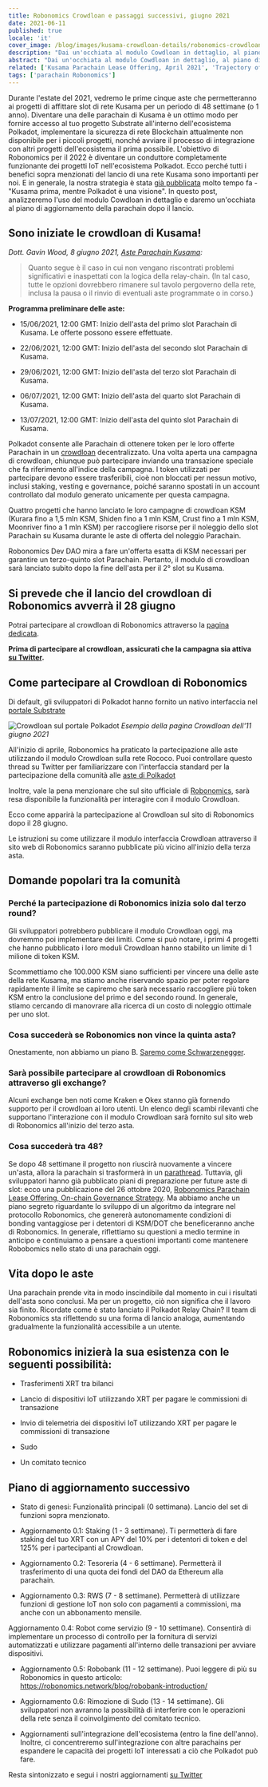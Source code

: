 ```yaml
---
title: Robonomics Crowdloan e passaggi successivi, giugno 2021
date: 2021-06-11
published: true
locale: 'it'
cover_image: /blog/images/kusama-crowdloan-details/robonomics-crowdloan-on-kusama.jpg
description: "Dai un'occhiata al modulo Cowdloan in dettaglio, al piano di aggiornamento della parachain dopo il lancio e alle FAQ relative all'asta"
abstract: "Dai un'occhiata al modulo Cowdloan in dettaglio, al piano di aggiornamento della parachain dopo il lancio e alle FAQ relative all'asta"
related: ['Kusama Parachain Lease Offering, April 2021', 'Trajectory of Robonomics Development 2021, Part 1', 'Robobank. Accept any Polkadot token in automation services', 'The ultimate guide to Robonomics, RWS and Robonomics parachain on Polkadot']
tags: ['parachain Robonomics']
---
```


Durante l'estate del 2021, vedremo le prime cinque aste che permetteranno ai progetti di affittare slot di rete Kusama per un periodo di 48 settimane (o 1 anno). Diventare una delle parachain di Kusama è un ottimo modo per fornire accesso al tuo progetto Substrate all'interno dell'ecosistema Polkadot, implementare la sicurezza di rete Blockchain attualmente non disponibile per i piccoli progetti, nonché avviare il processo di integrazione con altri progetti dell'ecosistema il prima possibile. L'obiettivo di Robonomics per il 2022 è diventare un conduttore completamente funzionante dei progetti IoT nell'ecosistema Polkadot. Ecco perché tutti i benefici sopra menzionati del lancio di una rete Kusama sono importanti per noi. E in generale, la nostra strategia è stata [già pubblicata](/blog/robonomics-parachain-lease-offering/) molto tempo fa - "Kusama prima, mentre Polkadot è una visione". In questo post, analizzeremo l'uso del modulo Cowdloan in dettaglio e daremo un'occhiata al piano di aggiornamento della parachain dopo il lancio.

## Sono iniziate le crowdloan di Kusama!

*Dott. Gavin Wood, 8 giugno 2021, [Aste Parachain Kusama](https://polkadot.network/kusama-parachain-auctions/):*

> Quanto segue è il caso in cui non vengano riscontrati problemi significativi e inaspettati con la logica della relay-chain. (In tal caso, tutte le opzioni dovrebbero rimanere sul tavolo pergoverno della rete, inclusa la pausa o il rinvio di eventuali aste programmate o in corso.)

**Programma preliminare delle aste:**

- 15/06/2021, 12:00 GMT: Inizio dell'asta del primo slot Parachain di Kusama. Le offerte possono essere effettuate.

- 22/06/2021, 12:00 GMT: Inizio dell'asta del secondo slot Parachain di Kusama.

- 29/06/2021, 12:00 GMT: Inizio dell'asta del terzo slot Parachain di Kusama.

- 06/07/2021, 12:00 GMT: Inizio dell'asta del quarto slot Parachain di Kusama.

- 13/07/2021, 12:00 GMT: Inizio dell'asta del quinto slot Parachain di Kusama.

Polkadot consente alle Parachain di ottenere token per le loro offerte Parachain in un [crowdloan](https://wiki.polkadot.network/docs/en/learn-crowdloans) decentralizzato. Una volta aperta una campagna di crowdloan, chiunque può partecipare inviando una transazione speciale che fa riferimento all'indice della campagna. I token utilizzati per partecipare devono essere trasferibili, cioè non bloccati per nessun motivo, inclusi staking, vesting e governance, poiché saranno spostati in un account controllato dal modulo generato unicamente per questa campagna.

Quattro progetti che hanno lanciato le loro campagne di crowdloan KSM (Kurara fino a 1,5 mln KSM, Shiden fino a 1 mln KSM, Crust fino a 1 mln KSM, Moonriver fino a 1 mln KSM) per raccogliere risorse per il noleggio dello slot Parachain su Kusama durante le aste di offerta del noleggio Parachain.

Robonomics Dev DAO mira a fare un'offerta esatta di KSM necessari per garantire un terzo-quinto slot Parachain. Pertanto, il modulo di crowdloan sarà lanciato subito dopo la fine dell'asta per il 2° slot su Kusama.

## Si prevede che il lancio del crowdloan di Robonomics avverrà il 28 giugno

Potrai partecipare al crowdloan di Robonomics attraverso la [pagina dedicata](/kusama-slot).

**Prima di partecipare al crowdloan, assicurati che la campagna sia attiva [su Twitter](https://twitter.com/AIRA_Robonomics).**

## Come partecipare al Crowdloan di Robonomics

Di default, gli sviluppatori di Polkadot hanno fornito un nativo interfaccia nel [portale Substrate](https://polkadot.js.org/apps/#/parachains/crowdloan)

![Crowdloan sul portale Polkadot](/blog/images/kusama-crowdloan-details/crowdloan-on-polkadot-portal.png)
*Esempio della pagina Crowdloan dell'11 giugno 2021*

All'inizio di aprile, Robonomics ha praticato la partecipazione alle aste utilizzando il modulo Crowdloan sulla rete Rococo. Puoi controllare questo thread su Twitter per familiarizzare con l'interfaccia standard per la partecipazione della comunità alle [aste di Polkadot](https://twitter.com/AIRA_Robonomics/status/1377653645827833860)

Inoltre, vale la pena menzionare che sul sito ufficiale di [Robonomics](/kusama-slot), sarà resa disponibile la funzionalità per interagire con il modulo Crowdloan.

Ecco come apparirà la partecipazione al Crowdloan sul sito di Robonomics dopo il 28 giugno.

Le istruzioni su come utilizzare il modulo interfaccia Crowdloan attraverso il sito web di Robonomics saranno pubblicate più vicino all'inizio della terza asta.

## Domande popolari tra la comunità

<TextCard back="trasparente">

### Perché la partecipazione di Robonomics inizia solo dal terzo round?

Gli sviluppatori potrebbero pubblicare il modulo Crowdloan oggi, ma dovremmo poi implementare dei limiti. Come si può notare, i primi 4 progetti che hanno pubblicato i loro moduli Crowdloan hanno stabilito un limite di 1 milione di token KSM.

Scommettiamo che 100.000 KSM siano sufficienti per vincere una delle aste della rete Kusama, ma stiamo anche riservando spazio per poter regolare rapidamente il limite se capiremo che sarà necessario raccogliere più token KSM entro la conclusione del primo e del secondo round. In generale, stiamo cercando di manovrare alla ricerca di un costo di noleggio ottimale per uno slot.

</TextCard>

<TextCard back="trasparente">

### Cosa succederà se Robonomics non vince la quinta asta?

Onestamente, non abbiamo un piano B. [Saremo come Schwarzenegger](https://youtu.be/Ri-M_Vo3w5A).

</TextCard>

<TextCard back="trasparente">

### Sarà possibile partecipare al crowdloan di Robonomics attraverso gli exchange?

Alcuni exchange ben noti come Kraken e Okex stanno già fornendo supporto per il crowdloan ai loro utenti. Un elenco degli scambi rilevanti che supportano l'interazione con il modulo Crowdloan sarà fornito sul sito web di Robonomics all'inizio del terzo asta.

</TextCard>

<TextCard back="trasparente">

### Cosa succederà tra 48?

Se dopo 48 settimane il progetto non riuscirà nuovamente a vincere un'asta, allora la parachain si trasformerà in un [parathread](https://wiki.polkadot.network/docs/en/learn-parathreads#docsNav). Tuttavia, gli sviluppatori hanno già pubblicato piani di preparazione per future aste di slot: ecco una pubblicazione del 26 ottobre 2020, [Robonomics Parachain Lease Offering, On-chain Governance Strategy](/blog/robonomics-parachain-lease-offering/). Ma abbiamo anche un piano segreto riguardante lo sviluppo di un algoritmo da integrare nel protocollo Robonomics, che genererà autonomamente condizioni di bonding vantaggiose per i detentori di KSM/DOT che beneficeranno anche di Robonomics. In generale, riflettiamo su questioni a medio termine in anticipo e continuiamo a pensare a questioni importanti come mantenere Robobomics nello stato di una parachain oggi.

</TextCard>

## Vita dopo le aste

Una parachain prende vita in modo inscindibile dal momento in cui i risultati dell'asta sono conclusi. Ma per un progetto, ciò non significa che il lavoro sia finito. Ricordate come è stato lanciato il Polkadot Relay Chain? Il team di Robonomics sta riflettendo su una forma di lancio analoga, aumentando gradualmente la funzionalità accessibile a un utente.

## Robonomics inizierà la sua esistenza con le seguenti possibilità:

- Trasferimenti XRT tra bilanci

- Lancio di dispositivi IoT utilizzando XRT per pagare le commissioni di transazione

- Invio di telemetria dei dispositivi IoT utilizzando XRT per pagare le commissioni di transazione

- Sudo

- Un comitato tecnico

## Piano di aggiornamento successivo

- Stato di genesi: Funzionalità principali (0 settimana). Lancio del set di funzioni sopra menzionato.

- Aggiornamento 0.1: Staking (1 - 3 settimane). Ti permetterà di fare staking del tuo XRT con un APY del 10% per i detentori di token e del 125% per i partecipanti al Crowdloan.

- Aggiornamento 0.2: Tesoreria (4 - 6 settimane). Permetterà il trasferimento di una quota dei fondi del DAO da Ethereum alla parachain.

- Aggiornamento 0.3: RWS (7 - 8 settimane). Permetterà di utilizzare funzioni di gestione IoT non solo con pagamenti a commissioni, ma anche con un abbonamento mensile.


Aggiornamento 0.4: Robot come servizio (9 - 10 settimane). Consentirà di implementare un processo di controllo per la fornitura di servizi automatizzati e utilizzare pagamenti all'interno delle transazioni per avviare dispositivi.

- Aggiornamento 0.5: Robobank (11 - 12 settimane). Puoi leggere di più su Robonomics in questo articolo:
https://robonomics.network/blog/robobank-introduction/

- Aggiornamento 0.6: Rimozione di Sudo (13 - 14 settimane). Gli sviluppatori non avranno la possibilità di interferire con le operazioni della rete senza il coinvolgimento del comitato tecnico.

- Aggiornamenti sull'integrazione dell'ecosistema (entro la fine dell'anno). Inoltre, ci concentreremo sull'integrazione con altre parachains per espandere le capacità dei progetti IoT interessati a ciò che Polkadot può fare.

Resta sintonizzato e segui i nostri aggiornamenti [su Twitter](https://twitter.com/AIRA_Robonomics)